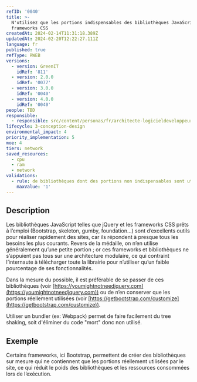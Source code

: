 ```yaml
---
refID: '0040'
title: >-
  N'utilisez que les portions indispensables des bibliothèques JavaScript et
  frameworks CSS
createdAt: 2024-02-14T11:31:18.389Z
updatedAt: 2024-02-20T12:22:27.111Z
language: fr
published: true
refType: RWEB
versions:
  - version: GreenIT
    idRef: '811'
  - version: 2.0.0
    idRef: '0077'
  - version: 3.0.0
    idRef: '0040'
  - version: 4.0.0
    idRef: '0040'
people: TBD
responsible:
  - responsible: src/content/personas/fr/architecte-logicieldeveloppeur.mdx
lifecycle: 3-conception-design
environmental_impact: 4
priority_implementation: 5
moe: 4
tiers: network
saved_resources:
  - cpu
  - ram
  - network
validations:
  - rule: de bibliothèques dont des portions non indispensables sont utilisées
    maxValue: '1'
---
```


## Description

Les bibliothèques JavaScript telles que jQuery et les frameworks CSS prêts à l’emploi (Bootstrap, skeleton, gumby, foundation…)
sont d’excellents outils pour réaliser rapidement des sites, car ils répondent à presque tous les besoins les plus courants.
Revers de la médaille, on n’en utilise généralement qu’une petite portion ; or ces frameworks et bibliothèques ne s’appuient pas tous sur une architecture modulaire,
ce qui contraint l’internaute à télécharger toute la librairie pour n’utiliser qu’un faible pourcentage de ses fonctionnalités.

Dans la mesure du possible, il est préférable de se passer de ces bibliothèques (voir [https://youmightnotneedjquery.com](https://youmightnotneedjquery.com))
ou de n’en conserver que les portions réellement utilisées (voir [https://getbootstrap.com/customize](https://getbootstrap.com/customize)).

Utiliser un bundler (ex: Webpack) permet de faire facilement du tree shaking, soit d'éliminer du code "mort" donc non utilisé.

## Exemple

<PositionableImage position="block" imgWidth="twoThirdWidth" zoomable={true} src="/src/assets/fiches/0040/img_1.png" alt="Exemple Bootstrap" caption="Exemple Bootstrap" />

Certains frameworks, ici Bootstrap, permettent de créer des bibliothèques sur mesure qui ne contiennent que les portions réellement
utilisées par le site, ce qui réduit le poids des bibliothèques et les ressources consommées lors de l’exécution.
